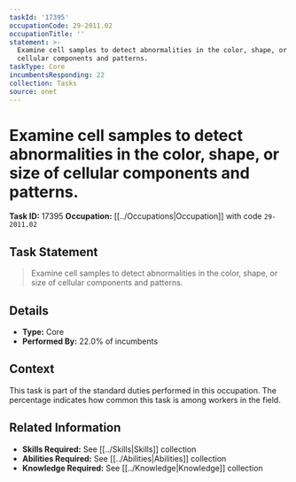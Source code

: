 ```yaml
---
taskId: '17395'
occupationCode: 29-2011.02
occupationTitle: ''
statement: >-
  Examine cell samples to detect abnormalities in the color, shape, or size of
  cellular components and patterns.
taskType: Core
incumbentsResponding: 22
collection: Tasks
source: onet
---
```

# Examine cell samples to detect abnormalities in the color, shape, or size of cellular components and patterns.

**Task ID:** 17395
**Occupation:** [[../Occupations|Occupation]] with code `29-2011.02`

## Task Statement

> Examine cell samples to detect abnormalities in the color, shape, or size of cellular components and patterns.

## Details

- **Type:** Core
- **Performed By:** 22.0% of incumbents

## Context

This task is part of the standard duties performed in this occupation. The percentage indicates how common this task is among workers in the field.

## Related Information

- **Skills Required:** See [[../Skills|Skills]] collection
- **Abilities Required:** See [[../Abilities|Abilities]] collection
- **Knowledge Required:** See [[../Knowledge|Knowledge]] collection
